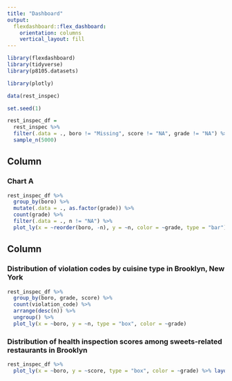 ```yaml
---
title: "Dashboard"
output: 
  flexdashboard::flex_dashboard:
    orientation: columns
    vertical_layout: fill
---
```


```r
library(flexdashboard)
library(tidyverse)
library(p8105.datasets)

library(plotly)
```

```r
data(rest_inspec)

set.seed(1)

rest_inspec_df = 
  rest_inspec %>%
  filter(.data = ., boro != "Missing", score != "NA", grade != "NA") %>%
  sample_n(5000)
```

Column {data-width=650}
-----------------------------------------------------------------------

### Chart A

```r
rest_inspec_df %>%
  group_by(boro) %>%
  mutate(.data = ., as.factor(grade)) %>%
  count(grade) %>%
  filter(.data = ., n != "NA") %>%
  plot_ly(x = ~reorder(boro, -n), y = ~n, color = ~grade, type = "bar")
```


Column {data-width=350}
-----------------------------------------------------------------------

### Distribution of violation codes by cuisine type in Brooklyn, New York

```r
rest_inspec_df %>%
  group_by(boro, grade, score) %>%
  count(violation_code) %>%
  arrange(desc(n)) %>%
  ungroup() %>%
  plot_ly(x = ~boro, y = ~n, type = "box", color = ~grade) 
```

### Distribution of health inspection scores among sweets-related restaurants in Brooklyn 

```r
rest_inspec_df %>%
  plot_ly(x = ~boro, y = ~score, type = "box", color = ~grade) %>% layout(boxmode = "group")
```
